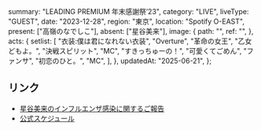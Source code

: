   summary: "LEADING PREMIUM 年末感謝祭’23",
  category: "LIVE",
  liveType: "GUEST",
  date: "2023-12-28",
  region: "東京",
  location: "Spotify O-EAST",
  present: ["高嶺のなでしこ"],
  absent: ["星谷美来"],
  image: {
    path: "",
    ref: "",
  },
  acts: {
    setlist: [
      "衣装:僕は君になれない衣装",
      "Overture",
      "革命の女王",
      "乙女どもよ。",
      "決戦スピリット",
      "MC",
      "すきっちゅーの！",
      "可愛くてごめん",
      "ファンサ",
      "初恋のひと。",
      "MC",
    ],
  },
  updatedAt: "2025-06-21",
};

## リンク

- [星谷美来のインフルエンザ感染に関するご報告](https://takanenonadeshiko.jp/?p=1643)
- [公式スケジュール](https://takanenonadeshiko.jp/?p=1564)

